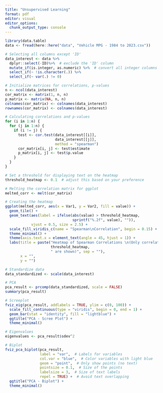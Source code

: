 ```yaml
---
title: "Unsupervised Learning"
format: pdf
editor: visual
editor_options: 
  chunk_output_type: console
---
```


```r
library(data.table)
data <- fread(here::here("data", "Vehicle MPG - 1984 to 2023.csv"))
```

```r
# Selecting all columns except 'ID'
data_interest <- data %>%
  dplyr::select(-ID)%>%  # exclude the 'ID' column
  mutate_if(is.integer, as.numeric) %>%  # convert all integer columns to numeric
  select_if(~ !is.character(.)) %>%
  select_if(~ var(.) != 0)

# Initialize matrices for correlations, p-values
n <- ncol(data_interest)
cor_matrix <- matrix(1, n, n)
p_matrix <- matrix(NA, n, n)
colnames(cor_matrix) <- colnames(data_interest)
rownames(cor_matrix) <- colnames(data_interest)

# Calculating correlations and p-values
for (i in 1:n) {
  for (j in 1:n) {
    if (i != j) {
      test <- cor.test(data_interest[[i]],
                       data_interest[[j]],
                       method = "spearman")
      cor_matrix[i, j] <- test$estimate
      p_matrix[i, j] <- test$p.value
    }
  }
}

# Set a threshold for displaying text on the heatmap
threshold_heatmap <- 0.1  # adjust this based on your preference

# Melting the correlation matrix for ggplot
melted_corr <- melt(cor_matrix)

# Creating the heatmap
ggplot(melted_corr, aes(x = Var1, y = Var2, fill = value)) +
  geom_tile() +
  geom_text(aes(label = ifelse(abs(value) > threshold_heatmap,
                               sprintf("%.2f", value), "")), 
            vjust = 0.5, size = 2.5) +
  scale_fill_viridis_c(name = "Spearman\nCorrelation", begin = 0.15) +
  theme_minimal() +
  theme(axis.text.x = element_text(angle = 45, hjust = 1)) +
  labs(title = paste("Heatmap of Spearman Correlations \n(Only correlation values higher than ",
                     threshold_heatmap,
                     " are shown)", sep = ""),
       x = "",
       y = "")
```

```r
# Standardize data
data_standardized <- scale(data_interest)

# PCA
pca_result <- prcomp(data_standardized, scale = FALSE)
summary(pca_result)

# Screeplot
fviz_eig(pca_result, addlabels = TRUE, ylim = c(0, 100)) +
  scale_fill_continuous(type = "viridis", begin = 0, end = 1) +
  geom_bar(stat = "identity", fill = "lightblue") +
  ggtitle("PCA - Scree Plot") +
  theme_minimal()

# Eigenvalues
eigenvalues <- pca_result$sdev^2

# Biplot
fviz_pca_biplot(pca_result,
                label = "var",  # Labels for variables
                col.var = "blue",  # Color variables with light blue
                geom = "point",  # Only show points (no text)
                pointsize = 0.1,  # Size of the points
                labelsize = 3,  # Size of text labels
                repel = TRUE) +  # Avoid text overlapping
  ggtitle("PCA - Biplot") +
  theme_minimal()
```

